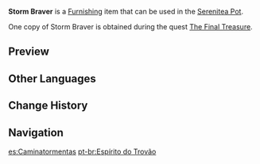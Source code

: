 {{Furnishing Infobox
|id             = 373348
|image          = Item Storm Braver.png
|category       = Landscape
|subcategory    = Ornament
|quality        = 4
|adeptal_energy = 90
|load           = 250
|reduced_load   = 250
|description    = A model of an Inazuma-style pirate ship. It brilliantly captures the image of the vessel cutting through the surf.<br />They say that if you look closely enough, you can see the following words on the ship hull's profile:<br />"Secondly: the people of the sea never say goodbye out loud."
|source1        = [[The Final Treasure]]
|event          = Summertime Odyssey
|interaction    = Visual Animation
}}
'''Storm Braver''' is a [[Furnishing]] item that can be used in the [[Serenitea Pot]].

One copy of Storm Braver is obtained during the quest [[The Final Treasure]].

==Preview==
{{Preview
|file=Furnishing Storm Braver Animation
}}

==Other Languages==
{{Other Languages
|en      = Storm Braver
|zhs     = 「穿越风雷之魂」
|zhs_rm  = "Chuānyuè Fēngléi zhī Hún"
|zht     = 「穿越風雷之魂」
|zht_rm  = "Chuānyuè Fēngléi zhī Hún"
|zh_tl   = 
|ja      = 「風雷を貫く魂」
|ja_rm   = "Fuurai wo Tsuranuku Tamashii"
|ja_tl   = 
|ko      = 「바람과 번개를 가르는 혼」
|ko_rm   = "Baramgwa Beongaereul Gareuneun Hon"
|ko_tl   = "Wind and Lightning Cutting Spirit"
|es      = Caminatormentas
|es_tl   = Stormwalker
|fr      = Marche-tempête
|fr_tl   = Storm-Walker
|ru      = Дух грома
|ru_tl   = Storm Spirit
|th      = "จิตวิญญาณทะลวงพายุ"
|th_rm   = 
|th_tl   = 
|vi      = Linh Hồn Xuyên Dông Bão
|vi_tl   = 
|de      = „Seele, die Sturm und Blitz durchsteht“
|de_tl   = "Soul that endures Storm and Lightning"
|id      = "Topan Badai Akan Kuterjang"
|id_tl   = "I'll Run Through Hurricane and Storm"
|pt      = Espírito do Trovão
|pt_tl   = 
|tr      = Fırtına Biçen
|tr_tl   = 
|it      = Sfidatempeste
|it_tl   = 
}}

==Change History==
{{Change History|2.8}}

==Navigation==
{{Furnishing Navbox|exterior}}

[[es:Caminatormentas]]
[[pt-br:Espírito do Trovão]]